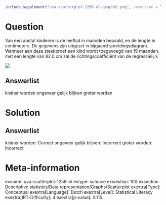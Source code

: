 ```r
include_supplement("uva-scatterplot-1258-nl-graph01.png", recursive = TRUE)
```

Question
========

Van een aantal kinderen is de leeftijd in maanden bepaald, en de lengte
in centimeters. De gegevens zijn uitgezet in bijgaand
spreidingsdiagram.\
Wanneer aan deze steekproef een kind wordt toegevoegd van 19 maanden,
met een lengte van 82.0 cm zal de richtingscoëfficiënt van de
regressielijn:

![](uva-scatterplot-1258-nl-graph01.png)

Answerlist
----------

kleiner worden
ongeveer gelijk blijven
groter worden

Solution
========

Answerlist
----------

kleiner worden: Correct
ongeveer gelijk blijven: Incorrect
groter worden: Incorrect

Meta-information
================
exname: uva-scatterplot-1258-nl
extype: schoice
exsolution: 100
exsection: Descriptive statistics/Data representation/Graphs/Scatterplot
exextra[Type]: Conceptual
exextra[Language]: Dutch
exextra[Level]: Statistical Literacy
exextra[IRT-Difficulty]: 4
exextra[p-value]: 0.115
